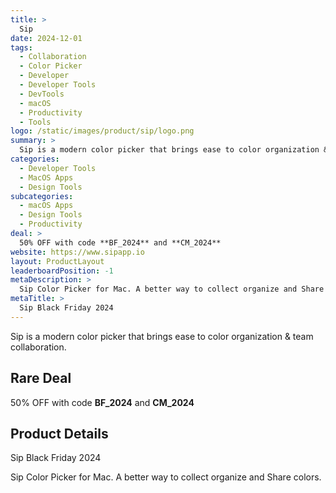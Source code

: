 ```yaml
---
title: >
  Sip
date: 2024-12-01
tags:
  - Collaboration
  - Color Picker
  - Developer
  - Developer Tools
  - DevTools
  - macOS
  - Productivity
  - Tools
logo: /static/images/product/sip/logo.png
summary: >
  Sip is a modern color picker that brings ease to color organization & team collaboration.
categories:
  - Developer Tools
  - MacOS Apps
  - Design Tools
subcategories:
  - macOS Apps
  - Design Tools
  - Productivity
deal: >
  50% OFF with code **BF_2024** and **CM_2024**
website: https://www.sipapp.io
layout: ProductLayout
leaderboardPosition: -1
metaDescription: >
  Sip Color Picker for Mac. A better way to collect organize and Share colors.
metaTitle: >
  Sip Black Friday 2024
---
```

Sip is a modern color picker that brings ease to color organization & team collaboration.

## Rare Deal

50% OFF with code **BF_2024** and **CM_2024**

## Product Details

Sip Black Friday 2024

Sip Color Picker for Mac. A better way to collect organize and Share colors.
